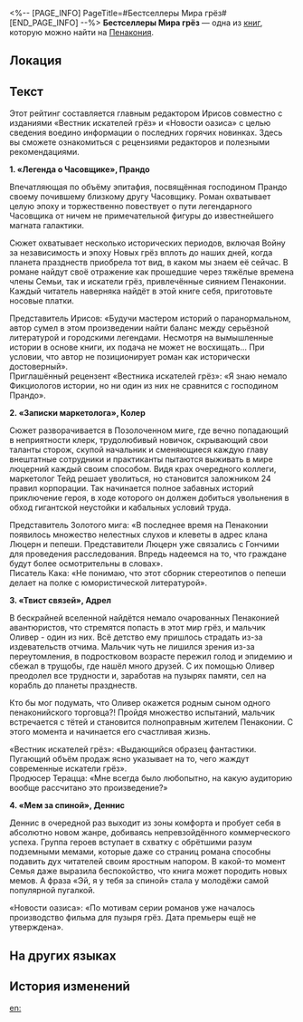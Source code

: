 <%-- [PAGE_INFO]
PageTitle=#Бестселлеры Мира грёз#
[END_PAGE_INFO] --%>
{{Дополнить}}
{{Книга Инфобокс
|id           = 374
|Название     = 
|Изображение  = Предмет Газета.png
|Мир          = Пенакония
|Томов        = 1
|Автор        = <!--нужно добавить-->
|Описание     = Список бестселлеров Пенаконии, рекомендованных читателям к покупке.
|Том1         = {{tx}}
|Источник1    = {{tx|Отсутствует источник}}
|Персонажи    = 
|Фракции      = 
}}
'''Бестселлеры Мира грёз''' — одна из [[Книги|книг]], которую можно найти на [[Пенакония]].

==Локация==
{{Отметка карты|<!--название карты-->|<!--id отметки-->}}

==Текст==
Этот рейтинг составляется главным редактором Ирисов совместно с изданиями «Вестник искателей грёз» и «Новости оазиса» с целью сведения воедино информации о последних горячих новинках. Здесь вы сможете ознакомиться с рецензиями редакторов и полезными рекомендациями.

'''1. «Легенда о Часовщике», Прандо'''

Впечатляющая по объёму эпитафия, посвящённая господином Прандо своему почившему близкому другу Часовщику. Роман охватывает целую эпоху и торжественно повествует о пути легендарного Часовщика от ничем не примечательной фигуры до известнейшего магната галактики.

Сюжет охватывает несколько исторических периодов, включая Войну за независимость и эпоху Новых грёз вплоть до наших дней, когда планета празднеств приобрела тот вид, в каком мы знаем её сейчас. В романе найдут своё отражение как прошедшие через тяжёлые времена члены Семьи, так и искатели грёз, привлечённые сиянием Пенаконии. Каждый читатель наверняка найдёт в этой книге себя, приготовьте носовые платки.

Представитель Ирисов: «Будучи мастером историй о паранормальном, автор сумел в этом произведении найти баланс между серьёзной литературой и городскими легендами. Несмотря на вымышленные истории в основе книги, их подача не может не восхищать... При условии, что автор не позиционирует роман как исторически достоверный».<br />
Приглашённый рецензент «Вестника искателей грёз»: «Я знаю немало Фикциологов истории, но ни один из них не сравнится с господином Прандо».

'''2. «Записки маркетолога», Колер'''

Сюжет разворачивается в Позолоченном миге, где вечно попадающий в неприятности клерк, трудолюбивый новичок, скрывающий свои таланты сторож, скупой начальник и сменяющиеся каждую главу внештатные сотрудники и практиканты пытаются выживать в мире люцерний каждый своим способом. Видя крах очередного коллеги, маркетолог Тейд решает уволиться, но становится заложником 24 правил корпорации. Так начинается полное забавных историй приключение героя, в ходе которого он должен добиться увольнения в обход гигантской неустойки и кабальных условий труда.

Представитель Золотого мига: «В последнее время на Пенаконии появилось множество нелестных слухов и клеветы в адрес клана Люцерн и пепеши. Представители Люцерн уже связались с Гончими для проведения расследования. Впредь надеемся на то, что граждане будут более осмотрительны в словах».<br />
Писатель Кака: «Не понимаю, что этот сборник стереотипов о пепеши делает на полке с юмористической литературой».

'''3. «Твист связей», Адрел'''

В бескрайней вселенной найдётся немало очарованных Пенаконией авантюристов, что стремятся попасть в этот мир грёз, и мальчик Оливер - один из них. Всё детство ему пришлось страдать из-за издевательств отчима. Мальчик чуть не лишился зрения из-за переутомления, в подростковом возрасте пережил голод и эпидемию и сбежал в трущобы, где нашёл много друзей. С их помощью Оливер преодолел все трудности и, заработав на пузырях памяти, сел на корабль до планеты празднеств.

Кто бы мог подумать, что Оливер окажется родным сыном одного пенаконийского торговца?! Пройдя множество испытаний, мальчик встречается с тётей и становится полноправным жителем Пенаконии. С этого момента и начинается его счастливая жизнь.

«Вестник искателей грёз»: «Выдающийся образец фантастики. Пугающий объём продаж ясно указывает на то, чего жаждут современные искатели грёз».<br />
Продюсер Терацца: «Мне всегда было любопытно, на какую аудиторию вообще рассчитано это произведение?»

'''4. «Мем за спиной», Деннис'''

Деннис в очередной раз выходит из зоны комфорта и пробует себя в абсолютно новом жанре, добиваясь непревзойдённого коммерческого успеха. Группа героев вступает в схватку с обрётшими разум подземными мемами, которые даже со страниц романа способны подавить дух читателей своим яростным напором. В какой-то момент Семья даже выразила беспокойство, что книга может породить новых мемов. А фраза «Эй, я у тебя за спиной» стала у молодёжи самой популярной пугалкой.

«Новости оазиса»: «По мотивам серии романов уже началось производство фильма для пузыря грёз. Дата премьеры ещё не утверждена».

==На других языках==
{{На других языках
|en   = Dreamscape Literary Bestsellers
|zhs  = 梦境畅销书榜单
|zht  = 夢境暢銷書榜單
|ja   = 夢境ベストセラー本ランキング表
|ko   = 꿈세계 베스트셀러 도서 리스트
|es   = Los libros más vendidos del paisaje onírico
|fr   = Best-sellers littéraires du Pays des rêves
|ru   = Бестселлеры Мира грёз
|th   = รายการหนังสือขายดีในแดนฝัน
|vi   = Danh Sách Sách Bán Chạy Ở Cõi Mộng
|de   = Literarische Bestseller der Traumlandschaft
|id   = Daftar Buku Paling Laris di Dunia Mimpi
|pt   = As Obras Literárias Mais Vendidas do Mundonírico
}}

==История изменений==
{{История изменений|3.5}}

[[en:]]